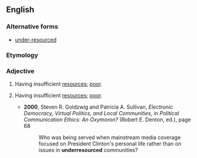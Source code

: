 ==English==

===Alternative forms===
* [[under-resourced]]

===Etymology===
{{prefix|under|resourced|lang=en}}

===Adjective===
{{en-adj}}
# {{context|social science, public health|lang=en}} Having insufficient [[resources]]; [[poor]].
# {{context|politically correct|lang=en}} Having insufficient [[resources]]; [[poor]].
#*'''2000''', Steven R. Goldzwig and Patricia A. Sullivan, ''Electronic Democracy, Virtual Politics, and Local Communities'', in ''Political Communication Ethics: An Oxymoron?'' (Robert E. Denton, ed.), page 68
#*:Who was being served when mainstream media coverage focused on President Clinton's personal life rather than on issues in '''underresourced''' communities?